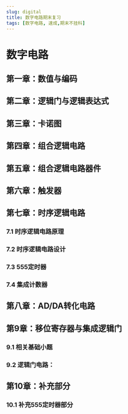 ```yaml
---
slug: digital
title: 数字电路期末复习
tags: [数字电路, 速成,期末不挂科]
---
```


# 数字电路


## 第一章：数值与编码
<PDFPreview pdfUrl="https://blog-use-1316646528.cos.ap-nanjing.myqcloud.com/%E6%95%B0%E5%AD%97%E7%94%B5%E8%B7%AF%E8%AF%BE%E7%A8%8B%EF%BC%88%E6%9C%9F%E6%9C%AB%E4%B8%8D%E6%8C%82%E7%A7%91%EF%BC%89/pdf%E6%96%87%E4%BB%B6/%E6%95%B0%E5%88%B6%E4%B8%8E%E7%BC%96%E7%A0%81.pdf" />

## 第二章：逻辑门与逻辑表达式

<PDFPreview pdfUrl="https://blog-use-1316646528.cos.ap-nanjing.myqcloud.com/%E6%95%B0%E5%AD%97%E7%94%B5%E8%B7%AF%E8%AF%BE%E7%A8%8B%EF%BC%88%E6%9C%9F%E6%9C%AB%E4%B8%8D%E6%8C%82%E7%A7%91%EF%BC%89/pdf%E6%96%87%E4%BB%B6/%E9%80%BB%E8%BE%91%E9%97%A8%E4%B8%8E%E8%A1%A8%E8%BE%BE%E5%BC%8F%E8%BD%AC%E5%8C%96.pdf" />


## 第三章：卡诺图

<PDFPreview pdfUrl="https://blog-use-1316646528.cos.ap-nanjing.myqcloud.com/%E6%95%B0%E5%AD%97%E7%94%B5%E8%B7%AF%E8%AF%BE%E7%A8%8B%EF%BC%88%E6%9C%9F%E6%9C%AB%E4%B8%8D%E6%8C%82%E7%A7%91%EF%BC%89/pdf%E6%96%87%E4%BB%B6/%E7%AC%AC%E4%B8%89%E7%AB%A0%20%E5%8D%A1%E8%AF%BA%E5%9B%BE%E5%8F%8A%E5%85%B6%E7%9B%B8%E5%85%B3.pdf" />


## 第四章：组合逻辑电路


<PDFPreview pdfUrl="https://blog-use-1316646528.cos.ap-nanjing.myqcloud.com/%E6%95%B0%E5%AD%97%E7%94%B5%E8%B7%AF%E8%AF%BE%E7%A8%8B%EF%BC%88%E6%9C%9F%E6%9C%AB%E4%B8%8D%E6%8C%82%E7%A7%91%EF%BC%89/pdf%E6%96%87%E4%BB%B6/%E7%AC%AC%E5%9B%9B%E7%AB%A0%20%E7%BB%84%E5%90%88%E9%80%BB%E8%BE%91%E7%94%B5%E8%B7%AF.pdf" />

## 第五章：组合逻辑电路器件

<PDFPreview pdfUrl="https://blog-use-1316646528.cos.ap-nanjing.myqcloud.com/%E6%95%B0%E5%AD%97%E7%94%B5%E8%B7%AF%E8%AF%BE%E7%A8%8B%EF%BC%88%E6%9C%9F%E6%9C%AB%E4%B8%8D%E6%8C%82%E7%A7%91%EF%BC%89/pdf%E6%96%87%E4%BB%B6/%E7%AC%AC%E4%BA%94%E7%AB%A0%20%E7%BB%84%E5%90%88%E9%80%BB%E8%BE%91%E5%99%A8%E4%BB%B6.pdf" />


## 第六章：触发器

<PDFPreview pdfUrl="https://blog-use-1316646528.cos.ap-nanjing.myqcloud.com/%E6%95%B0%E5%AD%97%E7%94%B5%E8%B7%AF%E8%AF%BE%E7%A8%8B%EF%BC%88%E6%9C%9F%E6%9C%AB%E4%B8%8D%E6%8C%82%E7%A7%91%EF%BC%89/pdf%E6%96%87%E4%BB%B6/%E8%A7%A6%E5%8F%91%E5%99%A8%20%E7%AC%AC%E5%85%AD%E7%AB%A0.pdf" />


## 第七章：时序逻辑电路

### 7.1 时序逻辑电路原理
<PDFPreview pdfUrl="https://blog-use-1316646528.cos.ap-nanjing.myqcloud.com/%E6%95%B0%E5%AD%97%E7%94%B5%E8%B7%AF%E8%AF%BE%E7%A8%8B%EF%BC%88%E6%9C%9F%E6%9C%AB%E4%B8%8D%E6%8C%82%E7%A7%91%EF%BC%89/pdf%E6%96%87%E4%BB%B6/%E7%AC%AC%E4%B8%83%E7%AB%A0%E2%80%94%E6%97%B6%E5%BA%8F%E9%80%BB%E8%BE%91%E7%94%B5%E8%B7%AF%E6%A6%82%E5%BF%B5.pdf" />

### 7.2 时序逻辑电路设计

<PDFPreview pdfUrl="https://blog-use-1316646528.cos.ap-nanjing.myqcloud.com/%E6%95%B0%E5%AD%97%E7%94%B5%E8%B7%AF%E8%AF%BE%E7%A8%8B%EF%BC%88%E6%9C%9F%E6%9C%AB%E4%B8%8D%E6%8C%82%E7%A7%91%EF%BC%89/pdf%E6%96%87%E4%BB%B6/%E7%AC%AC%E4%B8%83%E7%AB%A0%20%E7%AC%AC%E4%BA%8C%E8%8A%82%20%E6%97%B6%E5%BA%8F%E9%80%BB%E8%BE%91%E7%94%B5%E8%B7%AF%E8%AE%BE%E8%AE%A1.pdf" />

### 7.3 555定时器


<PDFPreview pdfUrl="https://blog-use-1316646528.cos.ap-nanjing.myqcloud.com/%E6%95%B0%E5%AD%97%E7%94%B5%E8%B7%AF%E8%AF%BE%E7%A8%8B%EF%BC%88%E6%9C%9F%E6%9C%AB%E4%B8%8D%E6%8C%82%E7%A7%91%EF%BC%89/pdf%E6%96%87%E4%BB%B6/%E7%AC%AC7%E7%AB%A0%20%E7%AC%AC%E4%B8%89%E8%8A%82%20555%E5%AE%9A%E6%97%B6%E5%99%A8.pdf" />


### 7.4 集成计数器


<PDFPreview pdfUrl="https://blog-use-1316646528.cos.ap-nanjing.myqcloud.com/%E6%95%B0%E5%AD%97%E7%94%B5%E8%B7%AF%E8%AF%BE%E7%A8%8B%EF%BC%88%E6%9C%9F%E6%9C%AB%E4%B8%8D%E6%8C%82%E7%A7%91%EF%BC%89/pdf%E6%96%87%E4%BB%B6/%E9%9B%86%E6%88%90%E8%AE%A1%E6%95%B0%E5%99%A8.pdf" />


## 第八章：AD/DA转化电路


<PDFPreview pdfUrl="https://blog-use-1316646528.cos.ap-nanjing.myqcloud.com/%E6%95%B0%E5%AD%97%E7%94%B5%E8%B7%AF%E8%AF%BE%E7%A8%8B%EF%BC%88%E6%9C%9F%E6%9C%AB%E4%B8%8D%E6%8C%82%E7%A7%91%EF%BC%89/pdf%E6%96%87%E4%BB%B6/%E7%AC%AC%E5%85%AB%E7%AB%A0%20AD%20DA%E8%BD%AC%E5%8C%96%E5%99%A8.pdf" />


## 第9章：移位寄存器与集成逻辑门

### 9.1 相关基础小题

<PDFPreview pdfUrl="https://blog-use-1316646528.cos.ap-nanjing.myqcloud.com/%E6%95%B0%E5%AD%97%E7%94%B5%E8%B7%AF%E8%AF%BE%E7%A8%8B%EF%BC%88%E6%9C%9F%E6%9C%AB%E4%B8%8D%E6%8C%82%E7%A7%91%EF%BC%89/pdf%E6%96%87%E4%BB%B6/%E7%AC%AC%E4%B9%9D%E7%AB%A0%20%E7%A7%BB%E4%BD%8D%E5%AF%84%E5%AD%98%E5%99%A8%E4%B8%8E%E9%9B%86%E6%88%90%E9%80%BB%E8%BE%91%E9%97%A8%E5%92%8C%E5%8D%8A%E5%AF%BC%E4%BD%93%E5%AD%98%E5%82%A8%E5%99%A8.pdf" />


### 9.2 逻辑门电路：


<PDFPreview pdfUrl="https://blog-use-1316646528.cos.ap-nanjing.myqcloud.com/%E6%95%B0%E5%AD%97%E7%94%B5%E8%B7%AF%E8%AF%BE%E7%A8%8B%EF%BC%88%E6%9C%9F%E6%9C%AB%E4%B8%8D%E6%8C%82%E7%A7%91%EF%BC%89/pdf%E6%96%87%E4%BB%B6/%E7%AC%AC9%E7%AB%A0%20%E7%AC%AC2%E8%8A%82%20%E9%9B%86%E6%88%90%E9%80%BB%E8%BE%91%E9%97%A8.pdf" />



## 第10章：补充部分


### 10.1 补充555定时器部分
<PDFPreview pdfUrl="https://blog-use-1316646528.cos.ap-nanjing.myqcloud.com/%E6%95%B0%E5%AD%97%E7%94%B5%E8%B7%AF%E8%AF%BE%E7%A8%8B%EF%BC%88%E6%9C%9F%E6%9C%AB%E4%B8%8D%E6%8C%82%E7%A7%91%EF%BC%89/pdf%E6%96%87%E4%BB%B6/555%E5%AE%9A%E6%97%B6%E5%99%A8%E7%9A%84%E4%B8%B4%E6%97%B6%E8%A1%A5%E5%85%85.pdf" />
